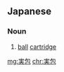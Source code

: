 ==Japanese==
{{ja-kanjitab|実|包}}

===Noun===
{{ja-noun|じっぽう}}
# [[ball]] [[cartridge]]

[[mg:実包]]
[[chr:実包]]
